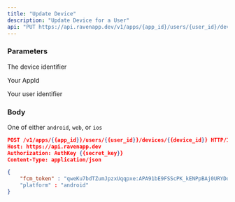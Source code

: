 ```yaml
---
title: "Update Device"
description: "Update Device for a User"
api: "PUT https://api.ravenapp.dev/v1/apps/{app_id}/users/{user_id}/devices/{device_id}"
---
```


### Parameters

<Param path="device_id" type="string" required>

The device identifier

</Param>

<Param path="app_id" type="string" required>

Your AppId

</Param>

<Param path="user_id" type="string" required>

Your user identifier

</Param>

### Body

<Param body="fcm_token" type="string"></Param>

<Param body="platform" type="android | web | ios">

One of either `android`, `web`, or `ios`

</Param>

<RequestExample>

```json Request Example
POST /v1/apps/{{app_id}}/users/{{user_id}}/devices/{{device_id}} HTTP/1.1
Host: https://api.ravenapp.dev
Authorization: AuthKey {{secret_key}}
Content-Type: application/json

{
    "fcm_token" : "qweKu7bdTZumJpzxUqqpxe:APA91bE9FSScPK_kENPpBAj0URYDo4z0tE6aOrBtpgaA1I1OC7GBes1lR71EWRhavLGMzDMKPPLkUoqtvPHzCgq-8ObU4AOJjbPdpkyRWqc8mqrUV2EkvsziLZvFccwtyI7-lQQhSJDe"
    "platform" : "android"
}
```

</RequestExample>
